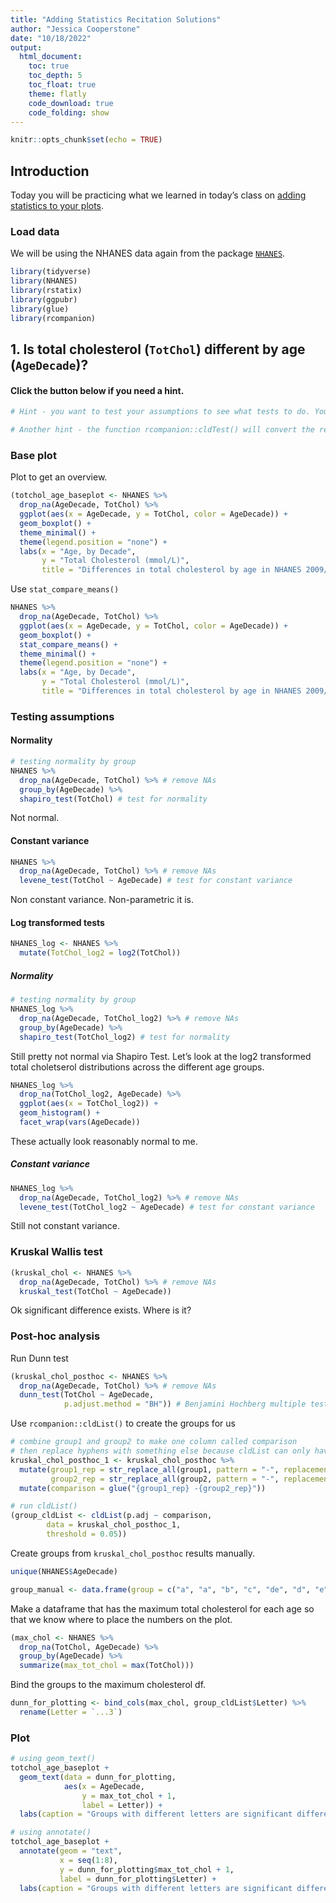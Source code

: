```yaml
---
title: "Adding Statistics Recitation Solutions"
author: "Jessica Cooperstone"
date: "10/18/2022"
output:
  html_document:
    toc: true
    toc_depth: 5
    toc_float: true
    theme: flatly
    code_download: true
    code_folding: show
---
```


```r
knitr::opts_chunk$set(echo = TRUE)
```

## Introduction

Today you will be practicing what we learned in today's class on [adding statistics to your plots](3_08_add_stats/08_add_stats.html).

### Load data

We will be using the NHANES data again from the package [`NHANES`](https://cran.r-project.org/web/packages/NHANES/NHANES.pdf). 

```r
library(tidyverse)
library(NHANES)
library(rstatix)
library(ggpubr)
library(glue)
library(rcompanion)
```

## 1. Is total cholesterol (`TotChol`) different by age (`AgeDecade`)?

#### Click the button below if you need a hint.
```r
# Hint - you want to test your assumptions to see what tests to do. You might need to use different posthoc comparison methods than we did in class.

# Another hint - the function rcompanion::cldTest() will convert the resulting comparison table from a posthoc Dunn test to create a column with the letters indicating which groups are significantly different from each other.
```

### Base plot 
Plot to get an overview.
```r
(totchol_age_baseplot <- NHANES %>%
  drop_na(AgeDecade, TotChol) %>%
  ggplot(aes(x = AgeDecade, y = TotChol, color = AgeDecade)) +
  geom_boxplot() +
  theme_minimal() +
  theme(legend.position = "none") +
  labs(x = "Age, by Decade",
       y = "Total Cholesterol (mmol/L)",
       title = "Differences in total cholesterol by age in NHANES 2009/2010, and 2011/2012"))
```

Use `stat_compare_means()`
```r
NHANES %>%
  drop_na(AgeDecade, TotChol) %>%
  ggplot(aes(x = AgeDecade, y = TotChol, color = AgeDecade)) +
  geom_boxplot() +
  stat_compare_means() +
  theme_minimal() +
  theme(legend.position = "none") +
  labs(x = "Age, by Decade",
       y = "Total Cholesterol (mmol/L)",
       title = "Differences in total cholesterol by age in NHANES 2009/2010, and 2011/2012")
```

### Testing assumptions
#### Normality
```r
# testing normality by group
NHANES %>%
  drop_na(AgeDecade, TotChol) %>% # remove NAs
  group_by(AgeDecade) %>%
  shapiro_test(TotChol) # test for normality
```

Not normal.

#### Constant variance
```r
NHANES %>%
  drop_na(AgeDecade, TotChol) %>% # remove NAs
  levene_test(TotChol ~ AgeDecade) # test for constant variance
```

Non constant variance. Non-parametric it is.

#### Log transformed tests
```r
NHANES_log <- NHANES %>%
  mutate(TotChol_log2 = log2(TotChol))
```

##### Normality
```r
# testing normality by group
NHANES_log %>%
  drop_na(AgeDecade, TotChol_log2) %>% # remove NAs
  group_by(AgeDecade) %>%
  shapiro_test(TotChol_log2) # test for normality
```

Still pretty not normal via Shapiro Test. Let's look at the log2 transformed total choletserol distributions across the different age groups.
```r
NHANES_log %>%
  drop_na(TotChol_log2, AgeDecade) %>%
  ggplot(aes(x = TotChol_log2)) +
  geom_histogram() +
  facet_wrap(vars(AgeDecade))
```

These actually look reasonably normal to me.

##### Constant variance
```r
NHANES_log %>%
  drop_na(AgeDecade, TotChol_log2) %>% # remove NAs
  levene_test(TotChol_log2 ~ AgeDecade) # test for constant variance
```

Still not constant variance.

### Kruskal Wallis test
```r
(kruskal_chol <- NHANES %>%
  drop_na(AgeDecade, TotChol) %>% # remove NAs
  kruskal_test(TotChol ~ AgeDecade))
```

Ok significant difference exists. Where is it?

### Post-hoc analysis
Run Dunn test
```r
(kruskal_chol_posthoc <- NHANES %>%
  drop_na(AgeDecade, TotChol) %>% # remove NAs
  dunn_test(TotChol ~ AgeDecade,
            p.adjust.method = "BH")) # Benjamini Hochberg multiple testing correction
```

Use `rcompanion::cldList()` to create the groups for us
```r
# combine group1 and group2 to make one column called comparison
# then replace hyphens with something else because cldList can only have one hyphen
kruskal_chol_posthoc_1 <- kruskal_chol_posthoc %>%
  mutate(group1_rep = str_replace_all(group1, pattern = "-", replacement = "to"),
         group2_rep = str_replace_all(group2, pattern = "-", replacement = "to")) %>%
  mutate(comparison = glue("{group1_rep} -{group2_rep}"))

# run cldList()
(group_cldList <- cldList(p.adj ~ comparison,
        data = kruskal_chol_posthoc_1,
        threshold = 0.05))
```

Create groups from `kruskal_chol_posthoc` results manually.
```r
unique(NHANES$AgeDecade)

group_manual <- data.frame(group = c("a", "a", "b", "c", "de", "d", "e", "c"))
```

Make a dataframe that has the maximum total cholesterol for each age so that we know where to place the numbers on the plot.
```r
(max_chol <- NHANES %>%
  drop_na(TotChol, AgeDecade) %>%
  group_by(AgeDecade) %>%
  summarize(max_tot_chol = max(TotChol)))
```

Bind the groups to the maximum cholesterol df.
```r
dunn_for_plotting <- bind_cols(max_chol, group_cldList$Letter) %>%
  rename(Letter = `...3`)
```

### Plot
```r
# using geom_text()
totchol_age_baseplot +
  geom_text(data = dunn_for_plotting,
            aes(x = AgeDecade, 
                y = max_tot_chol + 1,
                label = Letter)) +
  labs(caption = "Groups with different letters are significant different using the Kruskal Wallis test, \nand the Dunn test for pairwise comparisons at p < 0.05")

# using annotate()
totchol_age_baseplot +
  annotate(geom = "text",
           x = seq(1:8),
           y = dunn_for_plotting$max_tot_chol + 1,
           label = dunn_for_plotting$Letter) +
  labs(caption = "Groups with different letters are significant different using the Kruskal Wallis test, \nand the Dunn test for pairwise comparisons at p < 0.05")
```

